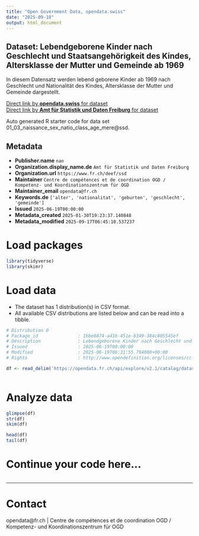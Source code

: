 ```yaml
---
title: "Open Government Data, opendata.swiss"
date: "2025-09-18"
output: html_document
---
```


## Dataset: Lebendgeborene Kinder nach Geschlecht und Staatsangehörigkeit des Kindes, Altersklasse der Mutter und Gemeinde ab 1969

In diesem Datensatz werden lebend geborene Kinder ab 1969 nach Geschlecht und Nationalität des Kindes, Altersklasse der Mutter und Gemeinde dargestellt.

[Direct link by **opendata.swiss** for dataset](https://opendata.swiss/de/dataset/lebendgeborene-kinder-nach-geschlecht-und-staatsangehorigkeit-des-kindes-altersklasse-der-1969)<br>
[Direct link by **Amt für Statistik und Daten Freiburg** for dataset](https://opendata.fr.ch/explore/dataset/01_03_naissance_sex_natio_class_age_mere/)

Auto generated R starter code for data set 01_03_naissance_sex_natio_class_age_mere@ssd.

## Metadata

- **Publisher.name** `nan`
- **Organization.display_name.de** `Amt für Statistik und Daten Freiburg`
- **Organization.url** `https://www.fr.ch/deef/ssd`
- **Maintainer** `Centre de compétences et de coordination OGD / Kompetenz- und Koordinationszentrum für OGD`
- **Maintainer_email** `opendata@fr.ch`
- **Keywords.de** `['alter', 'nationalitat', 'geburten', 'geschlecht', 'gemeinde']`
- **Issued** `2025-06-19T00:00:00`
- **Metadata_created** `2025-01-30T19:23:37.140848`
- **Metadata_modified** `2025-09-17T06:45:10.537237`


# Load packages

```r

library(tidyverse)
library(skimr)

```

# Load data

-   The dataset has 1 distribution(s) in CSV format.
-   All available CSV distributions are listed below and can be read into a tibble.

```r

# Distribution 0
# Package_id               : 1bbe8874-a41b-451e-8349-384c805545ef
# Description              : Lebendgeborene Kinder nach Geschlecht und Staatsangehörigkeit des Kindes, Altersklasse der Mutter und Gemeinde ab 1969 (csv)
# Issued                   : 2025-06-19T00:00:00
# Modified                 : 2025-06-19T06:31:55.794000+00:00
# Rights                   : http://www.opendefinition.org/licenses/cc-by-sa

df <- read_delim('https://opendata.fr.ch/api/explore/v2.1/catalog/datasets/01_03_naissance_sex_natio_class_age_mere/exports/csv?use_labels=true')



```

# Analyze data

```r

glimpse(df)
str(df)
skim(df)

head(df)
tail(df)

```

# Continue your code here...

```r

```

------------------------------------------------------------------------

# Contact

opendata@fr.ch | Centre de compétences et de coordination OGD / Kompetenz- und Koordinationszentrum für OGD
